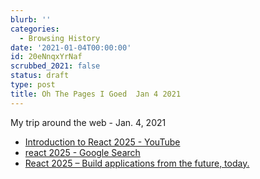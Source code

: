 ```yaml
---
blurb: ''
categories:
  - Browsing History
date: '2021-01-04T00:00:00'
id: 20eNnqxYrNaf
scrubbed_2021: false
status: draft
type: post
title: Oh The Pages I Goed  Jan 4 2021
---
```


My trip around the web - Jan. 4, 2021

- [Introduction to React 2025 - YouTube](https://www.youtube.com/watch?v=MxR5I5_hOKk&list=PL6bwFJ82M6FXgctyoWXqj7H0GK8_YIeF1&index=2)
- [react 2025 - Google Search](https://www.google.com/search?newwindow=1&client=safari&rls=en&ei=jt3zX-pggbXmArf_pMgN&q=react+2025&oq=react+2025&gs_lcp=CgZwc3ktYWIQAzICCAAyAggAOgQIABBHUMsPWJ8TYIoYaABwAngAgAFXiAGVAZIBATKYAQCgAQGqAQdnd3Mtd2l6yAEIwAEB&sclient=psy-ab&ved=0ahUKEwjq36C77YPuAhWBmlkKHbc_CdkQ4dUDCAw&uact=5)
- [React 2025 – Build applications from the future, today.](https://react2025.com/#course-overview)
